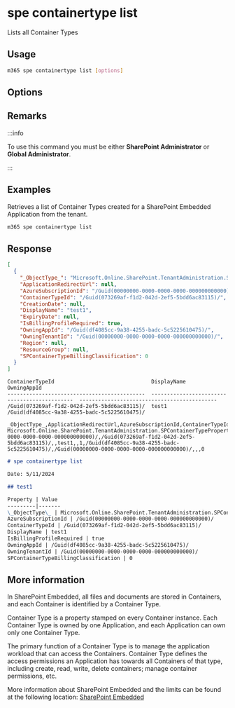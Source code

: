 
# spe containertype list

Lists all Container Types

## Usage

```sh
m365 spe containertype list [options]
```

## Options

<Global />

## Remarks

:::info

To use this command you must be either **SharePoint Administrator** or **Global Administrator**.

:::

## Examples

Retrieves a list of Container Types created for a SharePoint Embedded Application from the tenant.

```sh
m365 spe containertype list
```

## Response

<Tabs>
  <TabItem value="JSON">

  ```json
  [
    {
      "_ObjectType_": "Microsoft.Online.SharePoint.TenantAdministration.SPContainerTypeProperties",
      "ApplicationRedirectUrl": null,
      "AzureSubscriptionId": "/Guid(00000000-0000-0000-0000-000000000000)/",
      "ContainerTypeId": "/Guid(073269af-f1d2-042d-2ef5-5bdd6ac83115)/",
      "CreationDate": null,
      "DisplayName": "test1",
      "ExpiryDate": null,
      "IsBillingProfileRequired": true,
      "OwningAppId": "/Guid(df4085cc-9a38-4255-badc-5c5225610475)/",
      "OwningTenantId": "/Guid(00000000-0000-0000-0000-000000000000)/",
      "Region": null,
      "ResourceGroup": null,
      "SPContainerTypeBillingClassification": 0
    }
  ]
  ```

  </TabItem>
  <TabItem value="Text">

  ```text
  ContainerTypeId                               DisplayName                                    OwningAppId                                 
  --------------------------------------------  ---------------------------------------------  --------------------------------------------
  /Guid(073269af-f1d2-042d-2ef5-5bdd6ac83115)/  test1                                          /Guid(df4085cc-9a38-4255-badc-5c5225610475)/
  ```

  </TabItem>
  <TabItem value="CSV">

  ```csv
  _ObjectType_,ApplicationRedirectUrl,AzureSubscriptionId,ContainerTypeId,CreationDate,DisplayName,ExpiryDate,IsBillingProfileRequired,OwningAppId,OwningTenantId,Region,ResourceGroup,SPContainerTypeBillingClassification
  Microsoft.Online.SharePoint.TenantAdministration.SPContainerTypeProperties,,/Guid(00000000-0000-0000-0000-000000000000)/,/Guid(073269af-f1d2-042d-2ef5-5bdd6ac83115)/,,test1,,1,/Guid(df4085cc-9a38-4255-badc-5c5225610475)/,/Guid(00000000-0000-0000-0000-000000000000)/,,,0
  ```

  </TabItem>
  <TabItem value="Markdown">

  ```md
  # spe containertype list 

  Date: 5/11/2024

  ## test1

  Property | Value
  ---------|-------
  \_ObjectType\_ | Microsoft.Online.SharePoint.TenantAdministration.SPContainerTypeProperties
  AzureSubscriptionId | /Guid(00000000-0000-0000-0000-000000000000)/
  ContainerTypeId | /Guid(073269af-f1d2-042d-2ef5-5bdd6ac83115)/
  DisplayName | test1
  IsBillingProfileRequired | true
  OwningAppId | /Guid(df4085cc-9a38-4255-badc-5c5225610475)/
  OwningTenantId | /Guid(00000000-0000-0000-0000-000000000000)/
  SPContainerTypeBillingClassification | 0
  ```

  </TabItem>
</Tabs>

## More information

In SharePoint Embedded, all files and documents are stored in Containers, and each Container is identified by a Container Type.

Container Type is a property stamped on every Container instance. Each Container Type is owned by one Application, and each Application can own only one Container Type.

The primary function of a Container Type is to manage the application workload that can access the Containers. Container Type defines the access permissions an Application has towards all Containers of that type, including create, read, write, delete containers; manage container permissions, etc.

More information about SharePoint Embedded and the limits can be found at the following location: [SharePoint Embedded](https://learn.microsoft.com/en-us/sharepoint/dev/embedded/concepts/app-concepts/containertypes#sharepoint-embedded-trial-container-types)
